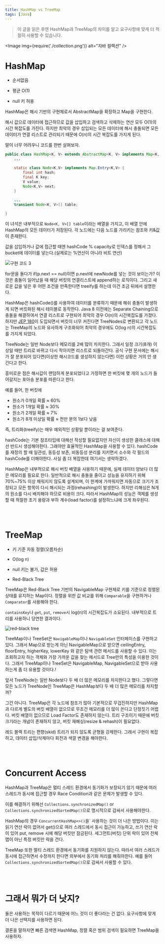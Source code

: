 ```yaml
---
title: HashMap vs TreeMap
tags: [Java]
---
```



> 이 글을 읽은 후엔 HashMap과 TreeMap의 차이를 알고 요구사항에 맞게 더 적절히 사용할 수 있습니다.

<!--truncate-->

<Image img={require('./collection.png')} alt="자바 컬렉션" />

# HashMap
- 순서없음

- 평균 O(1)

- null 키 허용

HashMap은 해시 기반의 구현체로서 AbstractMap을 확장하고 Map을 구현한다.



해시 값으로 데이터에 접근하므로 값을 삽입하고 검색하고 삭제하는 연산 모두 O(1)의 시간 복잡도를 가진다. 하지만 최악의 경우 삽입되는 모든 데이터에 해시 충돌되면 모든 데이터가 연결 리스트로 관리되기 때문에 O(n)의 시간 복잡도를 가지게 된다.


말이 너무 어려우니 코드를 한번 살펴보자.

```java title="HashMap.java"
public class HashMap<K, V> extends AbstractMap<K, V> implements Map<K, V> ... {
    ...

    static class Node<K,V> implements Map.Entry<K,V> {
        final int hash;
        final K key;
        V value;
        Node<K,V> next;
    }
    
    ...
    transient Node<K, V>[] table;

}
```

이 녀석은 내부적으로 `Node<K, V>[] table`이라는 배열을 가지고, 이 배열 안에 HashMap의 모든 데이터가 저장된다. 각 노드에는 다음 노드를 가리키는 참조와 키&값이 존재한다.

값을 삽입하거나 값에 접근할 때엔 hashCode % capacity로 인덱스를 정해서 그 bucket에 데이터를 넣는다.(실제로는 %연산이 아니라 비트 연산)


<Image img={img3} size={600} alt="구현 코드 3" />


for문을 돌다가 if(p.next == null)이면 p.next에 newNode를 넣는 것이 보이는가? 이것은 충돌이 일어났을 때 해당 버킷의 연결리스트에 append하는 로직이다. 그리고 새로운 값을 넣은 후 어떤 조건을 만족한다면 treeify를 하는데 이건 조금 뒤에서 설명한다.



HashMap은 hashCode()를 사용하여 데이터를 분류하기 때문에 해쉬 충돌이 발생하게 되면 버킷화된 해시 테이블로 동작한다.  Java 8 이전에는 Separate Chaining으로 충돌을 해결하여서 연결 리스트로 구현되어 최악의 경우 O(n)의 시간복잡도를 가졌다. 하지만 [JEP 180](https://openjdk.org/jeps/180)이 도입되면서 버킷이 너무 커진다면  TreeNodes로 변환되고 각 노드는 TreeMap의 노드와 유사하게 구조화되어 최악의 경우에도 O(log n)의 시간복잡도를 가지게 되었다. 


TreeNode는 일반 Node보다 메모리를 2배 많이 차지한다. 그래서 일정 크기(8개) 이상일 때만 트리로 바뀌고 다시 작아지면 리스트로 되돌아간다. 공식 구현 문서에는 해시가 잘 분포되어 있다면(이상한 해시코드를 생성하지 않는다면) 이런 상황은 거의 안 생긴다고 한다.

흥미로운 점은 해시값이 랜덤하게 분포되었다고 가정하면 한 버킷에 몇 개의 노드가 들어갈지는 포아송 분포를 따른다고 한다. 

예를 들어, 한 버킷에

- 원소가 0개일 확률 ≈ 60%
- 원소가 1개일 확률 ≈ 30%
- 원소가 2개일 확률 ≈ 7%
- 원소가 8개 이상일 확률 ≈ 천만 분의 1보다 낮음

즉, 트리화(treeify)는 매우 예외적인 상황일 뿐이라는 걸 보여준다.

hashCode는 기본 참조타입에 대해선 작성할 필요없지만 자신이 생성한 클래스에 대해선 반드시 생성해야한다. 그래야만 효율적인 HashMap을 사용할 수 있다. hashCode를 재정의 할 때 일관성, 동등성 보존, 비동등성 분리를 지키면서 소수와 각 필드의 hashCode를 더해야한다. 사실 좀 더 복잡한데 여기서는 생략하겠다.

HashMap은 내부적으로 해시 버킷 배열을 사용하기 때문에, 실제 데이터 양보다 더 많은 메모리를 필요로 한다. 일반적으로 해시 충돌을 줄이고 성능을 유지하기 위해 70%~75% 이상 채워지지 않도록 설계되며, 이 한계에 가까워지면 자동으로 크기가 조정되고 모든 항목이 다시 해시되는 과정(rehashing)이 발생한다. 하지만 리해싱은 N개의 원소를 다시 배치해야 하므로 비용이 크다. 따라서 HashMap의 성능은 객체를 생성할 때 적절한 초기 용량과 부하 계수(load factor)를 설정하느냐에 크게 좌우된다.

<br />
<br />

# TreeMap
- 키 기준 자동 정렬(오름차순)

- O(log n)

- null 키는 불가, 값은 허용

- Red-Black Tree

TreeMap은 Red-Black Tree 기반의 NavigableMap 구현체로 키를 기준으로 정렬된 상태를 유지하는 Map이다. 정렬을 위한 값 비교를 위해 `Comparable`을 구현하거나 `Comparator`를 사용해야 한다. 

`containsKey`나 `get`, `put`, `remove`시 log(n)의 시간복잡도가 소요된다. 내부적으로 트리를 사용하니 당연한 결과이다.

![red-black tree](./red_black_tree.svg)

TreeMap이나 TreeSet은 `NavigableMap`이나 `NavigableSet` 인터페이스를 구현하고 있다. 그래서 Map으로 받는게 아닌 NavigableMap으로 받으면 ceilingEntry, floorEntry, higherKey, lowerKey 와 같은 탐색 관련 메서드를 사용할 수 있다. 이는 조회하고자 하는 객체와 가장 가까운 값을 찾는 메서드로 Tree만의 특성을 이용한 것이다. 그래서 TreeMap이나 TreeSet은 NavigableMap, NavigableSet으로 받아 사용하는게 좀 더 유용할 것이다.!

앞서 TreeNode는 일반 Node보다 두 배 더 많은 메모리를 차지한다고 했다. 그렇다면 모든 노드가 TreeNode인 TreeMap은 HashMap보다 두 배 더 많은 메모리를 차지할까?

그건 아니다. TreeMap은 각 노드에 참조가 많아 기본적으로 무겁진하지만 HashMap과 다르게 별도의 버킷 배열이 없으므로 무조건 메모리를 더 많이 쓴다고 단정짓기 어렵다. 버킷 배열이 없으므로 Load Factor도 존재하지 않는다. 트리 구조이기 때문에 버킷 크기라는 개념이 존재하지 않고, 버킷 재해싱(resize & rehash)이 필요없다. 

레드 블랙 트리는 편향(skid) 트리가 되지 않도록 균형을 강제한다. 그래서 구현이 복잡하고, 데이터 삽입/삭제마다 회전과 색깔 변경을 해야한다. 


<br />
<br />

# Concurrent Access
HashMap과 TreeMap은 멀티 스레드 환경에서 동기화가 보장되기 않기 때문에 여러 스레드가 동시에 접근할 경우 Race Condition과 같은 문제가 발생할 수 있다.

이를 해결하기 위해선 `Collections.synchronizedMap()` or `Collections.synchronizedSortedMap()`으로 명시적으로 감싸서 사용해야한다. 

HashMap의 경우 `ConcurrentHashMap<>()`을` 사용하는 것이 더 나은 방법이다. 이는 읽기 연산 락이 없어서 get()으로 여러 스레드에서 동시 접근이 가능하고, 쓰기 연산 락이 있어 put, remove 시에 해당 버킷만 잠금된다. 세그먼트(버킷) 단위 락이 있어 전체 맵이 아닌 특정 버킷만 락을 건다. 

TreeMap 또한 멀티 스레드 환경에서 동기화를 지원하지 않는다. 따라서 여러 스레드가 동시에 접근하면서 수정까지 한다면 외부에서 동기화 처리를 해줘야한다. 예를 들어 `Collections.synchronizedSortedMap()`으로 감싸서 사용할 수 있다.

<br />
<br />

# 그래서 뭐가 더 낫지?
둘은 사용하는 목적이 다르기 때문에 어느 것이 더 좋다라는 건 없다. 요구사항에 맞게 더 나은 선택지를 사용하면 된다.

결론을 말하자면 빠른 검색엔 HashMap, 정렬 혹은 범위 검색이 필요하면 TreeMap을 사용하자.
